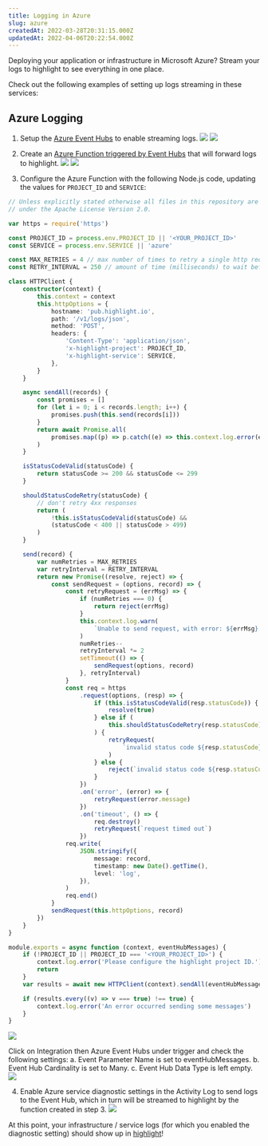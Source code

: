 ```yaml
---
title: Logging in Azure
slug: azure
createdAt: 2022-03-28T20:31:15.000Z
updatedAt: 2022-04-06T20:22:54.000Z
---
```


Deploying your application or infrastructure in Microsoft Azure? Stream your logs to highlight to see everything in one place.

Check out the following examples of setting up logs streaming in these services:

## Azure Logging

1. Setup the [Azure Event Hubs](https://learn.microsoft.com/en-us/azure/event-hubs/event-hubs-create) to enable streaming logs.
   ![](/images/azure/step1.png)
   ![](/images/azure/step1b.png)

2. Create an [Azure Function triggered by Event Hubs](https://learn.microsoft.com/en-us/azure/azure-functions/functions-bindings-event-hubs-trigger?tabs=python-v2%2Cin-process%2Cfunctionsv2%2Cextensionv5&pivots=programming-language-csharp) that will forward logs to highlight.
   ![](/images/azure/step2.png)
   ![](/images/azure/step2b.png)

3. Configure the Azure Function with the following Node.js code, updating the values for `PROJECT_ID` and `SERVICE`:

```typescript
// Unless explicitly stated otherwise all files in this repository are licensed
// under the Apache License Version 2.0.

var https = require('https')

const PROJECT_ID = process.env.PROJECT_ID || '<YOUR_PROJECT_ID>'
const SERVICE = process.env.SERVICE || 'azure'

const MAX_RETRIES = 4 // max number of times to retry a single http request
const RETRY_INTERVAL = 250 // amount of time (milliseconds) to wait before retrying request, doubles after every retry

class HTTPClient {
	constructor(context) {
		this.context = context
		this.httpOptions = {
			hostname: 'pub.highlight.io',
			path: '/v1/logs/json',
			method: 'POST',
			headers: {
				'Content-Type': 'application/json',
				'x-highlight-project': PROJECT_ID,
				'x-highlight-service': SERVICE,
			},
		}
	}

	async sendAll(records) {
		const promises = []
		for (let i = 0; i < records.length; i++) {
			promises.push(this.send(records[i]))
		}
		return await Promise.all(
			promises.map((p) => p.catch((e) => this.context.log.error(e))),
		)
	}

	isStatusCodeValid(statusCode) {
		return statusCode >= 200 && statusCode <= 299
	}

	shouldStatusCodeRetry(statusCode) {
		// don't retry 4xx responses
		return (
			!this.isStatusCodeValid(statusCode) &&
			(statusCode < 400 || statusCode > 499)
		)
	}

	send(record) {
		var numRetries = MAX_RETRIES
		var retryInterval = RETRY_INTERVAL
		return new Promise((resolve, reject) => {
			const sendRequest = (options, record) => {
				const retryRequest = (errMsg) => {
					if (numRetries === 0) {
						return reject(errMsg)
					}
					this.context.log.warn(
						`Unable to send request, with error: ${errMsg}. Retrying ${numRetries} more times`,
					)
					numRetries--
					retryInterval *= 2
					setTimeout(() => {
						sendRequest(options, record)
					}, retryInterval)
				}
				const req = https
					.request(options, (resp) => {
						if (this.isStatusCodeValid(resp.statusCode)) {
							resolve(true)
						} else if (
							this.shouldStatusCodeRetry(resp.statusCode)
						) {
							retryRequest(
								`invalid status code ${resp.statusCode}`,
							)
						} else {
							reject(`invalid status code ${resp.statusCode}`)
						}
					})
					.on('error', (error) => {
						retryRequest(error.message)
					})
					.on('timeout', () => {
						req.destroy()
						retryRequest(`request timed out`)
					})
				req.write(
					JSON.stringify({
						message: record,
						timestamp: new Date().getTime(),
						level: 'log',
					}),
				)
				req.end()
			}
			sendRequest(this.httpOptions, record)
		})
	}
}

module.exports = async function (context, eventHubMessages) {
	if (!PROJECT_ID || PROJECT_ID === '<YOUR_PROJECT_ID>') {
		context.log.error('Please configure the highlight project ID.')
		return
	}
	var results = await new HTTPClient(context).sendAll(eventHubMessages)

	if (results.every((v) => v === true) !== true) {
		context.log.error('An error occurred sending some messages')
	}
}
```

![](/images/azure/step3a.png)

Click on Integration then Azure Event Hubs under trigger and check the following settings:
a. Event Parameter Name is set to eventHubMessages.
b. Event Hub Cardinality is set to Many.
c. Event Hub Data Type is left empty.
![](/images/azure/step3b.png)

4. Enable Azure service diagnostic settings in the Activity Log to send logs to the Event Hub, which in turn will be streamed to highlight by the function created in step 3.
   ![](/images/azure/step4.png)

At this point, your infrastructure / service logs (for which you enabled the diagnostic setting) should show up in [highlight](https://app.highlight.io/logs)!
